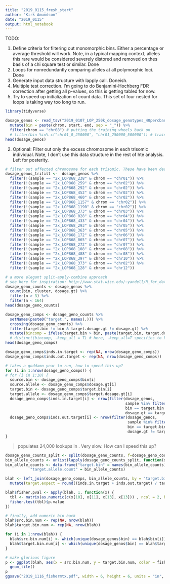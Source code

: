 ```yaml
---
title: "2019_0115_fresh_start"
author: "Kirk Amundson"
date: "2019_0115"
output: html_notebook
---
```


TODO:

1. Define criteria for filtering out monomorphic bins. Either a percentage or average threshold will work.
   Note, in a typical mapping context, alleles this rare would be considered severely distored and removed on thes
   basis of a chi square test or similar. Done
2. Loops for nonredundantly comparing alleles at all polymorphic loci. Done
3. Generate input data structure with lapply call. Doneish.
4. Multiple test correction. I'm going to do Benjamini-Hochberg FDR correction after getting all p-values,
   so this is getting tabled for now.
5. Try to speed up initialization of count data. This set of four nested for loops is taking way too long to run.

```r
library(tidyverse)
```

```r
dosage_genos <- read_tsv("2019_0107_LOP_250k_dosage_genotypes_40percband.tsv", col_names = T) %>% 
  mutate(bin = paste(chrom, start, end, sep = "_")) %>% 
  filter(chrom == "chr08") # putting the training wheels back on
  # filter(bin %in% c("chr01_0_250000", "chr01_250000_500000")) # training wheels
head(dosage_genos)
```

2. Optional: Filter out only the excess chromosome in each trisomic individual.
Note, I don't use this data structure in the rest of hte analysis. Left for posterity.

```r
# filter out affected chromosome for each trisomic. These have been dealt with already.
dosage_genos_trifilt <-  dosage_genos %>% 
  filter(!(sample == "2x_LOP868_238" & chrom == "chr01")) %>%
  filter(!(sample == "2x_LOP868_259" & chrom == "chr02")) %>%
  filter(!(sample == "2x_LOP868_292" & chrom == "chr02")) %>%
  filter(!(sample == "2x_LOP868_452" & chrom == "chr02")) %>%
  filter(!(sample == "2x_LOP868_460" & chrom == "chr02")) %>%
  filter(!(sample == "2x_LOP868_1157" & chrom == "chr02")) %>%
  filter(!(sample == "2x_LOP868_1190" & chrom == "chr02")) %>%
  filter(!(sample == "2x_LOP868_373" & chrom == "chr03")) %>%
  filter(!(sample == "2x_LOP868_028" & chrom == "chr04")) %>%
  filter(!(sample == "2x_LOP868_433" & chrom == "chr04")) %>%
  filter(!(sample == "2x_LOP868_293" & chrom == "chr05")) %>%
  filter(!(sample == "2x_LOP868_363" & chrom == "chr05")) %>%
  filter(!(sample == "2x_LOP868_172" & chrom == "chr06")) %>%
  filter(!(sample == "2x_LOP868_065" & chrom == "chr07")) %>%
  filter(!(sample == "2x_LOP868_272" & chrom == "chr07")) %>%
  filter(!(sample == "2x_LOP868_108" & chrom == "chr08")) %>%
  filter(!(sample == "2x_LOP868_488" & chrom == "chr08")) %>%
  filter(!(sample == "2x_LOP868_397" & chrom == "chr10")) %>%
  filter(!(sample == "2x_LOP868_373" & chrom == "chr02")) %>%
  filter(!(sample == "2x_LOP868_128" & chrom == "chr12"))
```

```r
# a more elegant split-apply-combine approach
# see here for inspiration: http://www.stat.wisc.edu/~yandell/R_for_data_sciences/curate/tidyverse.html
dosage_geno_counts <- dosage_genos %>% 
  count(bin, cluster, dosage.gt) %>% 
  filter(n > 3) %>% 
  filter(n < 164)
head(dosage_geno_counts)
```

```r
dosage_geno_comps <- dosage_geno_counts %>% 
  setNames(paste0("target.", names(.))) %>% 
  crossing(dosage_geno_counts) %>%
  filter(target.bin != bin & target.dosage.gt != dosage.gt) %>%
  mutate(bincomp = ifelse(target.bin > bin, paste(target.bin, target.dosage.gt, bin, dosage.gt, sep = "_"), paste(bin, dosage.gt, target.bin, target.dosage.gt, sep = "_"))) # %>% 
  # distinct(bincomp, .keep_all = T) # here, .keep_all=T specifies to keep all variables
head(dosage_geno_comps) 
```

```r
dosage_geno_comps$inds.in.target <- rep(NA, nrow(dosage_geno_comps))
dosage_geno_comps$inds.out.target <- rep(NA, nrow(dosage_geno_comps))

# takes a goddamn year to run, how to speed this up?
for (i in 1:nrow(dosage_geno_comps)) {
# for (i in 1:10) {
  source.bin <- dosage_geno_comps$bin[i]
  source.allele <- dosage_geno_comps$dosage.gt[i]
  target.bin <- dosage_geno_comps$target.bin[i]
  target.allele <- dosage_geno_comps$target.dosage.gt[i]
  dosage_geno_comps$inds.in.target[i] <- nrow(filter(dosage_genos,
                                                     sample %in% filter(dosage_genos, bin == source.bin & dosage.gt == source.allele)$sample &
                                                     bin == target.bin &
                                                     dosage.gt == target.allele))
  dosage_geno_comps$inds.out.target[i] <- nrow(filter(dosage_genos,
                                                      sample %in% filter(dosage_genos, bin == source.bin & dosage.gt == source.allele)$sample &
                                                      bin == target.bin &
                                                      dosage.gt != target.allele))
}
```

> populates 24,000 lookups in <time>. Very slow. How can I speed this up?

```r
dosage_geno_counts_split <- split(dosage_geno_counts, f=dosage_geno_counts$bin)
bin_allele_counts <- unlist(lapply(dosage_geno_counts_split, function(x) nrow(x)))
bin_allele_counts <- data.frame("target.bin" = names(bin_allele_counts),
           "target.allele.count" = bin_allele_counts)
```

```r
blah <- left_join(dosage_geno_comps, bin_allele_counts, by = "target.bin") %>% 
  mutate(target.expect = round((inds.in.target + inds.out.target) / target.allele.count))
```

```r
blah$fisher.pval <- apply(blah, 1, function(x) {
  tbl <- matrix(as.numeric(c(x[10], x[11], x[13], x[13])) , ncol = 2, byrow = T)
  fisher.test(tbl)$p.value
})
```

```r
# finally, add numeric bin back
blah$src.bin.num <- rep(NA, nrow(blah))
blah$target.bin.num <- rep(NA, nrow(blah))

for (i in 1:nrow(blah)) {
  blah$src.bin.num[i] <- which(unique(dosage_genos$bin) == blah$bin[i])
  blah$target.bin.num[i] <- which(unique(dosage_genos$bin) == blah$target.bin[i])
}
```

```r
# make glorious figure
p <- ggplot(blah, aes(x = src.bin.num, y = target.bin.num, color = fisher.pval)) +
  geom_tile()
p
ggsave("2019_1116_fishermtx.pdf", width = 6, height = 6, units = "in", device = "pdf")
```
